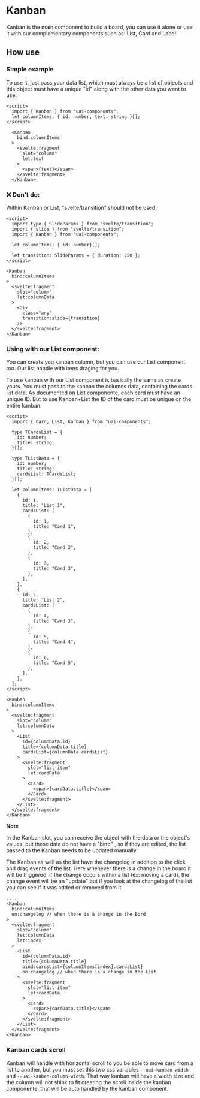 
<Meta of={KanbanStories} />

# Kanban

Kanban is the main component to build a board, you can use it alone or use it with our complementary
components such as: List, Card and Label.

<ArgTypes of={Kanban} />

## How use

### Simple example

To use it, just pass your data list, which must always be a list of objects and this object must
have a unique "id" along with the other data you want to use.

```tsx
<script>
  import { Kanban } from "uai-components";
  let columnItems: { id: number, text: string }[];
</script>

  <Kanban
    bind:columnItems
  >
    <svelte:fragment
      slot="column"
      let:text
    >
      <span>{text}</span>
    </svelte:fragment>
  </Kanban>
```

### ❌ Don't do:

Within Kanban or List, "svelte/transition" should not be used.

```tsx
<script>
  import type { SlideParams } from "svelte/transition";
  import { slide } from "svelte/transition";
  import { Kanban } from "uai-components";

  let columnItems: { id: number}[];

  let transition: SlideParams = { duration: 250 };
</script>

<Kanban
  bind:columnItems
>
  <svelte:fragment
    slot="column"
    let:columnData
  >
    <div
      class="any"
      transition:slide={transition}
    />
  </svelte:fragment>
</Kanban>
```

### Using with our List component:

You can create you kanban column, but you can use our List component too. Our list handle with itens
draging for you.

To use kanban with our List component is basically the same as create yours. You must pass to the
kanban the columns data, containing the cards list data. As documented on List componente, each card
must have an unique ID. But to use Kanban+List the ID of the card must be unique on the entire
kanban.

```tsx
<script>
  import { Card, List, Kanban } from "uai-components";

  type TCardsList = {
    id: number;
    title: string;
  }[];

  type TListData = {
    id: number;
    title: string;
    cardsList: TCardsList;
  }[];

  let columnItems: TListData = [
    {
      id: 1,
      title: "List 1",
      cardsList: [
        {
          id: 1,
          title: "Card 1",
        },
        {
          id: 2,
          title: "Card 2",
        },
        {
          id: 3,
          title: "Card 3",
        },
      ],
    },
    {
      id: 2,
      title: "List 2",
      cardsList: [
        {
          id: 4,
          title: "Card 3",
        },
        {
          id: 5,
          title: "Card 4",
        },
        {
          id: 6,
          title: "Card 5",
        },
      ],
    },
  ];
</script>

<Kanban
  bind:columnItems
>
  <svelte:fragment
    slot="column"
    let:columnData
  >
    <List
      id={columnData.id}
      title={columnData.title}
      cardsList={columnData.cardsList}
    >
      <svelte:fragment
        slot="list-item"
        let:cardData
      >
        <Card>
          <span>{cardData.title}</span>
        </Card>
      </svelte:fragment>
    </List>
  </svelte:fragment>
</Kanban>
```

**Note**

In the Kanban slot, you can receive the object with the data or the object's values, but these data
do not have a "bind" , so if they are edited, the list passed to the Kanban needs to be updated
manually.

The Kanban as well as the list have the changelog in addition to the click and drag events of the
list. Here whenever there is a change in the board it will be triggered, if the change occurs within
a list (ex: moving a card), the change event will be an "update" but if you look at the changelog of
the list you can see if it was added or removed from it.

```tsx
....
<Kanban
  bind:columnItems
  on:changelog // when there is a change in the Bord
>
  <svelte:fragment
    slot="column"
    let:columnData
    let:index
  >
    <List
      id={columnData.id}
      title={columnData.title}
      bind:cardsList={columnItems[index].cardsList}
      on:changelog // when there is a change in the List
    >
      <svelte:fragment
        slot="list-item"
        let:cardData
      >
        <Card>
          <span>{cardData.title}</span>
        </Card>
      </svelte:fragment>
    </List>
  </svelte:fragment>
</Kanban>
```

### Kanban cards scroll

Kanban will handle with horizontal scroll to you be able to move card from a list to another, but
you must set this two css variables `--uai-kanban-width` and `--uai-kanban-column-width`. That way
kanban will have a width size and the column will not shink to fit creating the scroll inside the
kanban componente, that will be auto handled by the kanban component.
